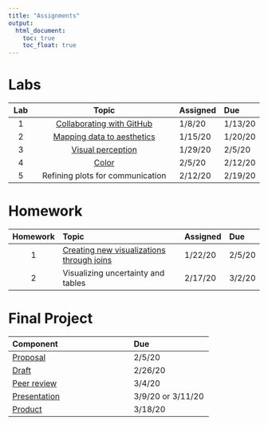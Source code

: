 ```yaml
---
title: "Assignments"
output:
  html_document:
    toc: true
    toc_float: true
---
```


# Labs

|**Lab** | **Topic**                                       | **Assigned** | **Due** | 
|:------:| :---------------------------------------------: | :------------| :-------| 
| 1      | [Collaborating with GitHub](lab1.html)          | 1/8/20       | 1/13/20 | 
| 2      | [Mapping data to aesthetics](lab2.html)         | 1/15/20      | 1/20/20 |
| 3      | [Visual perception](lab3.html)                  | 1/29/20      | 2/5/20  | 
| 4      | [Color](lab4.html)                             | 2/5/20       | 2/12/20 | 
| 5      | Refining plots for communication   | 2/12/20      | 2/19/20 | 

# Homework

|**Homework** | **Topic**                                 | **Assigned** | **Due** | 
|:-----------:| :-----------------------------------------| :------------| :-------| 
| 1           | [Creating new visualizations through joins](hw1.html) | 1/22/20       | 2/5/20 | 
| 2           | Visualizing uncertainty and tables     | 2/17/20      | 3/2/20 | 

# Final Project

|**Component** | **Due** | 
|:-------------|:--------| 
| [Proposal](https://uo-datasci-specialization.github.io/c2-dataviz-2020/site-syllabus.html#proposal_(10_points;_5%;_due_february_5)) | 2/5/20 | 
| [Draft](https://uo-datasci-specialization.github.io/c2-dataviz-2020/site-syllabus.html#portfolio_draft_(15_points;_75%;_due_february_26))        | 2/26/20 | 
| [Peer review](https://uo-datasci-specialization.github.io/c2-dataviz-2020/site-syllabus.html#peer_review_(15_points;_75%;_due_march_4))  | 3/4/20 | 
| [Presentation](https://uo-datasci-specialization.github.io/c2-dataviz-2020/site-syllabus.html#presentation_(20_points;_10%)) | 3/9/20 or 3/11/20 | 
| [Product](https://uo-datasci-specialization.github.io/c2-dataviz-2020/site-syllabus.html#product_(60_points;_30%))      | 3/18/20 | 